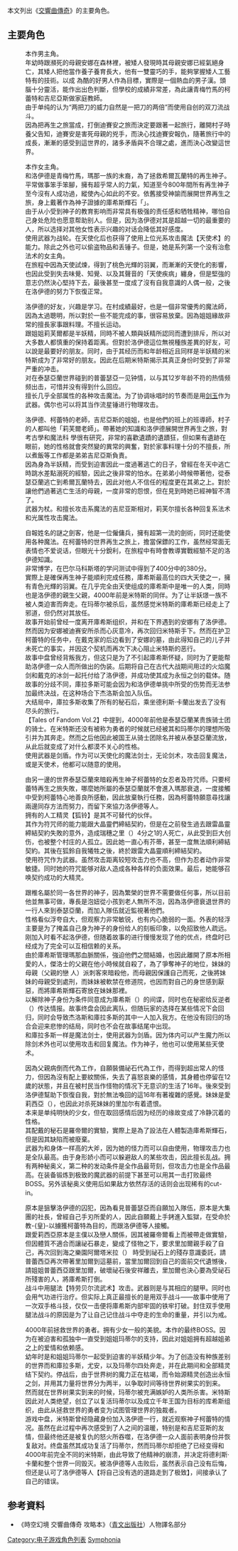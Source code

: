 {{NoteTA
| G1=Games
| G2 =Tales
}}

本文列出《[[交響曲傳奇|交響曲傳奇]]》的主要角色。

== 主要角色 ==

; {{nihongo|洛伊德·亞文格|ロイド・アーヴィング|Lloyd Irving|聲優：[[小西克幸|小西克幸]]}}
: 本作男主角。
: 年幼時跟瀕死的母親安娜在森林裡，被矮人發現時其母親安娜已經氣絕身亡，其矮人把他當作養子養育長大，他有一雙靈巧的手，能夠掌握矮人工藝特有的技術。以成 為酷的好男人作為目標，實際是一個熱血的男子漢。頭腦十分靈活，能作出出色判斷，但學校的成績非常差，為此讓青梅竹馬的柯蕾特和吉尼亞斯做家庭教師。
: 由于单纯的认为“两把刀的威力自然是一把刀的两倍”而使用自创的双刀流战斗。
: 因為把再生之旅當成，打倒迪賽安之旅而決定要跟著一起旅行，離開村子時養父告知，迪賽安是害死母親的兇手，而決心找迪賽安報仇，隨著旅行中的成長，漸漸的感受到這世界的，諸多矛盾與不合理之處，進而決心改變這世界。

; {{nihongo|柯蕾特·布魯尼|コレット・ブルーネル|Collet Brunel|聲優：[[水樹奈奈|水樹奈奈]]}}
: 本作女主角。
: 和洛伊德是青梅竹馬，瑪那一族的末裔，為了拯救希爾瓦蘭特的再生神子。平常做事笨手笨腳，擁有超乎常人的力氣，知道至今800年間所有再生神子至今沒有人成功過，縱使內心如此的不安。依舊接受神諭而展開世界再生之旅，身上戴著作為神子證據的庫希斯輝石「{{lang|ja|クルシスの輝石}}」。
: 由于从小受到神子的教育影响而非常具有极强的责任感和牺牲精神，哪怕自己身处危险也愿意帮助别人。但是，因为洛伊德对其是超越一切的最重要的人，所以选择对其他女性表示兴趣的对话会降低其好感度。
: 使用武器为战轮。在天使化后也获得了使用上位光系攻击魔法【天使术】的能力。除此之外也可以偷盗物品和丢锤子。但是，她是系列第一个没有治愈法术的女主角。
: 在旅程中因為天使試煉，得到了桃色光輝的羽翼，而漸漸的天使化的影響，也因此受到失去味覺、知覺、以及其聲音的「天使疾病」纏身，但是堅強的意志仍然決心堅持下去，最後甚至一度成了沒有自我意識的人偶一般，之後在洛伊德的努力下恢復正常。

; {{nihongo|吉尼亞斯·賽奇|ジーニアス・セイジ|Genius Sage|聲優：[[折笠愛|折笠愛]]}}
: 洛伊德的好友，兴趣是学习。在村成績最好，也是一個非常優秀的魔法師，因為太過聰明，所以對於一些不能完成的事，很容易放棄。因為姐姐緣故非常的擅長家事跟料理。不擅长运动。
: 跟姐姐莉芙爾都是半妖精，同時不被人類與妖精所認同而遭到排斥，所以对大多数人都慎重的保持着距离。但對於洛伊德這位無視種族差異的好友，可以說是最要好的朋友。同时，由于其经历而和年龄相近且同样是半妖精的米特斯成为了非常好的朋友。因此在后期米特斯揭示其真正身份时受到了非常严重的冲击。
: 对在泰瑟亞蘭世界碰到的普蕾瑟亞一见钟情，以与其12岁年龄不符的热情频频出击，可惜并没有得到什么回应。
: 擅长几乎全部属性的各种攻击魔法。为了协调咏唱时的节奏而是用[[剑玉|剑玉]]作为武器。偶尔也可以将其当作流星锤进行物理攻击。

; {{nihongo|莉芙爾·賽奇|リフィル・セイジ|Refill Sage|聲優：[[冬馬由美|冬馬由美]]}}
: 洛伊德、柯蕾特的老師，吉尼亞斯的姐姐，也是他們的班上的班導師，村子的人都叫他「莉芙爾老師」。帶著她的知識和洛伊德展開世界再生之旅，對考古學和魔法科 學很有研究，非常的喜歡遺蹟的遺蹟狂，但如果有遺跡在眼前，她的性格就會突然變的異常的興奮，對於家事料理十分的不擅長，所以煮飯等工作都是弟弟吉尼亞斯負責。
: 因為身為半妖精，而受到迫害因此一度過著逃亡的日子，曾經在冬天中逃亡時跳水差點溺死的經驗，因此之後非常的怕水。在弟弟小時候帶著他，從泰瑟亞蘭逃亡到希爾瓦蘭特去，因此对他人不信任的程度更在其弟之上。對於讓他們過著逃亡生活的母親，一度非常的怨恨，但在見到時她已經神智不清了。
: 武器为杖。和擅长攻击系魔法的吉尼亚斯相对，莉芙尔擅长各种回复系法术和光属性攻击魔法。

; {{nihongo|庫拉多斯·奧利歐|クラトス・アウリオン|Kratos Aurion|聲優：[[立木文彦|立木文彦]]}}
: 自報姓名的謎之劍客，他是一位僱傭兵，擁有超第一流的劍術，同时还能使用各种魔法。在柯蕾特的世界再生之旅上，擔當保鏢的工作，虽然经常面无表情也不爱说话，但眼光十分銳利，在旅程中有時會教導實戰經驗不足的洛伊德知識。
: 非常博学，在巴尔马科斯塔的学问测试中得到了400分中的380分。
: 實際上是確保再生神子能順利完成任務，庫希斯最高位的四大天使之一，擁有青色光輝的羽翼。在几乎完全由天使组成的庫希斯中是唯一的人类，同時也是洛伊德的親生父親，4000年前是米特斯的同伴。为了让半妖璟一族不被人类迫害而奔走。在玛蒂尔被杀后，虽然感觉米特斯的庫希斯已经走上了邪道，但仍然对其放任。
: 故事开始前曾经一度离开庫希斯组织，并和在下界遇到的安娜有了洛伊德。然而因为安娜被迪赛安所杀而心灰意冷，再次回归米特斯手下。然而在护卫柯蕾特的任务中，在戴克家的后边看到了安娜的墓，由此得知自己的儿子并未死亡的事实，并因这个契机而再次下决心阻止米特斯的恶行。
: 故事中盘曾经背叛我方，但这只是为了不引起庫希斯怀疑，同时为了更能帮助洛伊德一众人而所做出的伪装。后期将自己在古代大战期间用过的火焰魔剑和戴克的冰剑一起托付给了洛伊德，并成功使其成为永恒之剑的载体。随故事的分歧不同，庫拉多斯可能会因为和洛伊德单挑中所受的伤势而无法参加最终决战，在这种场合下杰洛斯会加入队伍。
: 大结局中，庫拉多斯收集了所有的秘石后，乘坐德利斯·卡蘭出发去了没有尽头的旅行。
: 【Tales of Fandom Vol.2】中提到，4000年前他是泰瑟亞蘭某贵族骑士团的骑士。在米特斯还没有被称为勇者的时候就已经被其和玛蒂尔的理想所吸引并为其奔走。然而之后他因此被国王从骑士团除名并被从泰瑟亞蘭流放，从此后就变成了对什么都漠不关心的性格。
: 使用武器是剑盾。作为可以天使化的魔法剑士，无论剑术，攻击回复魔法，或是天使术，他都可以随意的使用。

; {{nihongo|藤林椎名|藤林しいな|Fujibayashi Shihna|聲優：[[岡村明美|岡村明美]]}}
: 由另一邊的世界泰瑟亞蘭來暗殺再生神子柯蕾特的女忍者及符咒师。只要柯蕾特再生之旅失敗，哪麼她所屬的泰瑟亞蘭就不會進入瑪那衰退，一度接觸中受到柯蕾特心地善良所感動，因此放棄執行任務，因為柯蕾特願意尋找讓兩邊同存方法而努力，而留下來協力洛伊德等人。
: 拥有的人工精灵【狐铃】是其不可替代的伙伴。
: 其作为符咒师的能力能跟大晶靈們締結契約，但是在之前發生過去跟雷晶靈締結契約失敗的意外，造成瑞穗之里（{{lang|ja|ミズホの里}}）4分之1的人死亡，从此受到巨大创伤，也被整个村庄的人孤立。因此她一直心有芥蒂，甚至一度無法順利締結契約。其後在狐鈴自我犧牲之後，終於跟雷大晶靈順利締結契約。
: 使用符咒作为武器。虽然攻击距离较短攻击力也不高，但作为忍者动作非常敏捷。同时她的符咒能够对敌人造成各种各样的负面效果。最后，她能够召唤契约成功的大精灵。

; {{nihongo|傑洛斯·懷德|ゼロス・ワイルダー|Zelos Wilder|聲優：[[小野坂昌也|小野坂昌也]]}}
: 跟椎名屬於同一各世界的神子，因為繁榮的世界不需要做任何事，所以目前他並無事可做，專長是泡妞從小孩到老人無所不泡，因為洛伊德衰退世界的一行人來到泰瑟亞蘭，而加入隊伍就近監視著他們。
: 性格看似浮夸自大，但观察力非常敏锐，也有内心脆弱的一面。外表的轻浮主要是为了掩盖自己身为神子的身份给人的刻板印象，以免招致他人疏远。刚加入时看不起洛伊德，但随着故事的进行慢慢发现了他的优点，终盘时已经成为了完全可以互相信赖的关系。
: 由於庫希斯管理瑪那血脈關係，強迫他們之間結婚，也因此離開了原本所相愛的人，傑洛士的父親在他小時候就自殺了，為了爭奪神子的地位，妹妹的母親（父親的戀 人）派刺客來暗殺他，而母親因保護自己而死，之後將妹妹的母親受到處刑，而妹妹被軟禁在修道院，也因而對自己的身世感到厭惡，而將庫希斯輝石寄放在妹妹那裡。
: 以解除神子身份为条件同意成为庫希斯（{{lang|ja|クルシス}}）的间谍，同时也在秘密给反逆者（{{lang|ja|レネゲード}}）传达情报。故事终盘会因此离队，但随玩家的选择在某些情况下会回归，同时会导致杰洛斯和庫拉多斯的其中一人加入我方。在他没有回归的场合会迎来悲惨的结局，同时也不会在故事结尾中出现。
: 和庫拉多斯一样是魔法剑士，使用武器为剑盾。因为体内可以产生魔力所以除剑术外也可以使用攻击和回复魔法。作为神子，他也可以使用某些天使术。

; {{nihongo|普蕾瑟亞·康巴迪爾|プレセア・コンバティール|Presea Combatir|聲優：[[桑島法子|桑島法子]]}}
: 因為父親病倒而代為工作，自願裝備祕石代為工作，而得到超出常人的怪力，但因為沒有配上要紋關係，失去了喜怒哀樂的感情，其身體也停留在12歲的狀態，并且在被村民当作怪物的情况下无意识的生活了16年。後來受到洛伊德幫助下恢復自我，對於無法喚回的這16年有著複雜的感覺。妹妹是愛莉西亞（{{lang|ja|アリシア}}），也因此对杀死妹妹的里加尔有着遗恨。
: 本来是单纯明快的少女，但在取回感情后因为经历的缘故变成了冷静沉着的性格。
: 其配戴的秘石是羅帝爾的實驗，實際上是為了設法在人體製造庫希斯輝石，但是因其缺陷而被廢棄。
: 武器为和身体一样高的大斧，因为她的怪力而可以自由使用，物理攻击力也是全队最高。由于身形娇小而可以躲避敌人的某些攻击，因此擅长乱战。拥有两种秘奥义，第二种的发动条件是全作品最苛刻，但攻击力也是全作品最高。在装备锻炼到极致的魔武器的前提下甚至可以用其一击打败最终BOSS。另外该秘奥义使用后如果敌方依然存活的话则会出现稀有的cut-in。

; {{nihongo|里加爾·布萊安|リーガル・ブライアン|Regal Bryan|聲優：[[大塚明夫|大塚明夫]]}}
: 原本是狙擊洛伊德的囚犯，因為看見普蕾瑟亞而自願加入隊伍，原本是大集團的社長，曾經自己手刃所愛的人，因此自願戴上手銬進入監獄，在受命於教-{皇}-以擄獲柯蕾特為目的，而跟洛伊德等人接觸。
: 跟愛莉西亞原本是主僕以及戀人關係，因其被羅帝爾看上而被帶走做實驗，但因體質不適合而讓祕石暴走，變成了怪物之下，要求里加爾親手殺了自己，再次回到海之樂園阿爾塔米拉（{{lang|ja|海の楽園　アルタミラ}}） 時受到祕石上的殘存意識委託，請普蕾西亞再次帶著里加爾到這墓前，當里加爾回到自己的面前交代遺憾後，請姐姐普蕾西亞跟里加爾，破壞祕石後安祥離去，里加爾也決心要為受祕石所殘害的人，將庫希斯打倒。
: 战斗中用腿法【特劳贝尔流武术】攻击。武器则是与其相应的腿甲。同时也会用气功进行治疗。但实际上真正最擅长的是用双手战斗——故事中使用了一次双手格斗技，仅仅一击便将庫希斯内部牢固的铁牢打破。封住双手使用腿法战斗的原因是为了让自己记住战斗中夺走的生命的重量，并引以为戒。

; {{nihongo|米特斯·尤格拉西尔|ミトス・ユグドラシル|Mitos Yggdrasill|聲優：[[高山みなみ|高山みなみ]]}}
: 4000年前拯救世界的勇者。拥有少女一般的美貌。本作的最终BOSS。因为在被迫害和孤独中一直受到姐姐玛蒂尔的支持，因此对姐姐拥有超越姐弟之上的爱情和依赖感。
: 幼年时是和姐姐玛蒂尔一起受到迫害的半妖精少年。为了创造没有种族差别的世界而和庫拉多斯，尤安，以及玛蒂尔四处奔走，并在此期间和全部精灵结下契约。停战后，由于世界树的魔力正在枯竭，而令始源精灵创造出永恒之剑，并用其力量将世界分为两半，以争取时间等待世界树果实的到来。
: 然而就在世界树果实到来的时候，玛蒂尔被充满嫉妒的人类所杀害。米特斯因此对人类绝望，创立了以复活玛蒂尔以及成立千年王国为目标的库希斯组织，由此从拯救世界的勇者变为试图管理世界的独裁者。
: 游戏中盘，米特斯曾经隐藏身份加入洛伊德一行，就近观察神子柯蕾特的情况。虽然在此过程中再次感受到了人之间的温暖，特别是和吉尼亚斯的友情，但最终他还是被复仇的怒火所吞噬，在洛伊德一众人面前表明身份并恢复敌对。终盘虽然其成功复活了玛蒂尔，然而玛蒂尔却拒绝了已经变得和4000年前完全不同的米特斯，由此导致了他精神的崩溃，并决定将德利斯·卡蘭和整个世界一同毁灭。被洛伊德等人击败后，虽然表示自己没有后悔，但还是认可了洛伊德等人【将自己没有选的道路走到了极致】，间接承认了自己的错误。

== 参考資料 ==

* 《時空幻境 交響曲傳奇 攻略本》（[[青文出版社|青文出版社]]）人物譯名部分

{{傳奇系列}}

{{DEFAULTSORT:Tales of Symphonia}}
[[Category:电子游戏角色列表|Category:电子游戏角色列表]]
[[Category:傳奇系列|Symphonia]]